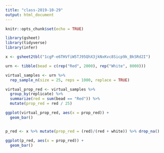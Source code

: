```yaml
---
title: "class-2019-10-29"
output: html_document
---
```


```r
knitr::opts_chunk$set(echo = TRUE)

library(gsheet)
library(tidyverse)
library(infer)

x <- gsheet2tbl("1cgP-e6THVfiW5TJ95QhX3jkNxKvc8Sicp9k_BkSRd2I")

urn <- tibble(bead = c(rep("Red", 2000), rep("White", 8000)))

virtual_samples <- urn %>%
  rep_sample_n(size = 25, reps = 1000, replace = TRUE)

virtual_prop_red <- virtual_samples %>%
  group_by(replicate) %>%
  summarize(red = sum(bead == "Red")) %>%
  mutate(prop_red = red / 25)

ggplot(virtual_prop_red, aes(x = prop_red)) +
  geom_bar()


p_red <- x %>% mutate(prop_red = (red)/(red + white)) %>% drop_na() 

ggplot(p_red, aes(x = prop_red)) +
  geom_bar()
```

